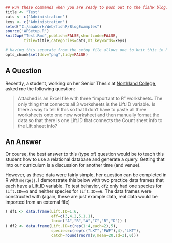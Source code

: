 ```r
## Run these commands when you are ready to push out to the fishR blog.
title <- "Test"
cats <- c('Administration')
keys <- c('Administration')
setwd("C:/aaaWork/Web/fishR/BlogExamples")
source('WPSetup.R')
knit2wp("Test.Rmd",publish=FALSE,shortcode=FALSE,
        title=title,categories=cats,mt_keywords=keys)
```

```r
# Having this separate from the setup file allows one to knit this in RStudio.
opts_chunk$set(dev="png",tidy=FALSE)
```

## A Question ##
Recently, a student, working on her Senior Thesis at [Northland College](http://www.northland.edu), asked me the following question:

> Attached is an Excel file with three "important to R" worksheets.  The only thing that connects all 3 worksheets is the Lift.ID variable.  Is there a way to tell R this so that I don't have to paste all three worksheets onto one new worksheet and then manually format the data so that there is one Lift.ID that connects the Count sheet info to the Lift sheet info?

## An Answer ##
Or course, the best answer to this (type of) question would be to teach this student how to use a relational database and generate a query.  Getting that into our curriculum is a discussion for another time (and venue).

However, as these data were fairly simple, her question can be completed in R with `merge()`.  I demonstrate this below with two practice data frames that each have a Lift.ID variable.  To test behavior, `df2` only had one species for `lift.ID==5` and neither species for `lift.ID==6`.  The data frames were constructed with (again, these are just example data, real data would be imported from an external file)

```r
( df1 <- data.frame(Lift.ID=1:6,
                    eff=c(3,4,2,5,1,1),
                    loc=c("A","B","A","C","B","D")) )
( df2 <- data.frame(Lift.ID=c(rep(1:4,each=2),5),
                    species=c(rep(c("LKT","PWF"),4),"LKT"),
                    catch=round(rnorm(9,mean=20,sd=3),0)))
```